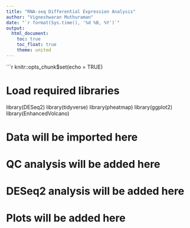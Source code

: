 ```yaml
---
title: "RNA-seq Differential Expression Analysis"
author: "Vigneshwaran Muthuraman"
date: "`r format(Sys.time(), '%d %B, %Y')`"
output: 
  html_document:
    toc: true
    toc_float: true
    theme: united
---
```


```r
knitr::opts_chunk$set(echo = TRUE)

# Load required libraries
library(DESeq2)
library(tidyverse)
library(pheatmap)
library(ggplot2)
library(EnhancedVolcano)

# Data will be imported here

# QC analysis will be added here

# DESeq2 analysis will be added here

# Plots will be added here


